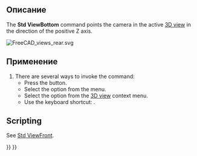 <languages/>

{{Docnav/ru
|[[Std_ViewRear/ru|Команда "Сзади"]]
|[[Std_ViewLeft/ru|Команда "Слева"]]
|[[Std_View_Menu/ru|Меню "Вид"]]
|IconL=Std_ViewRear.svg
|IconR=Std_ViewLeft.svg
|IconC=Freecad.svg
}}

{{GuiCommand/ru
|Name=Std ViewBottom
|Name/ru=Std ViewBottom
|MenuLocation=Виды → Стандартные виды → Снизу
|Workbenches=All
|Shortcut={{KEY|5}}
|SeeAlso=[[Std_ViewRear/ru|Std ViewRear]], [[Std_ViewLeft/ru|Std ViewLeft]]
}}

<span id="Description"></span>
==Описание==

The '''Std ViewBottom''' command points the camera in the active [[3D_view|3D view]] in the direction of the positive Z axis.

[[Image:FreeCAD_views_rear.svg]]
{{Caption|Arrow 5 points in the direction of the bottom view}}

<span id="Usage"></span>
==Применение==

# There are several ways to invoke the command:
#* Press the {{Button|[[Image:Std_ViewBottom.svg|16px]] [[Std_ViewBottom|Bottom]]}} button.
#* Select the {{MenuCommand|View → Standard views → [[Image:Std_ViewBottom.svg|16px]] Bottom}} option from the menu.
#* Select the {{MenuCommand|Standard views → [[Image:Std_ViewBottom.svg|16px]] Bottom}} option from the [[3D_view|3D view]] context menu.
#* Use the keyboard shortcut: {{KEY|5}}.

==Scripting==

See [[Std_ViewFront#Scripting|Std ViewFront]].


{{Docnav/ru
|[[Std_ViewRear/ru|Команда "Сзади"]]
|[[Std_ViewLeft/ru|Команда "Слева"]]
|[[Std_View_Menu/ru|Меню "Вид"]]
|IconL=Std_ViewRear.svg
|IconR=Std_ViewLeft.svg
|IconC=Freecad.svg
}}

{{Std_Base_navi{{#translation:}}}}
{{Userdocnavi{{#translation:}}}}
